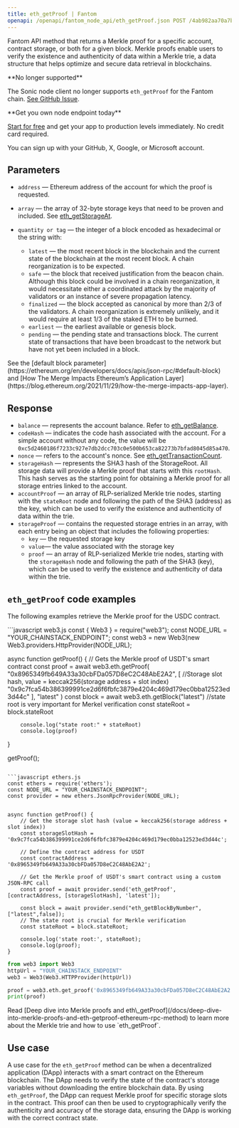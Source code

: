 ---
title: eth_getProof | Fantom
openapi: /openapi/fantom_node_api/eth_getProof.json POST /4ab982aa70a7baead515ffdb5915df3f
---

Fantom API method that returns a Merkle proof for a specific account, contract storage, or both for a given block. Merkle proofs enable users to verify the existence and authenticity of data within a Merkle trie, a data structure that helps optimize and secure data retrieval in blockchains.

<Note>
**No longer supported**

The Sonic node client no longer supports `eth_getProof` for the Fantom chain. [See GitHub Issue](https://github.com/Fantom-foundation/Sonic/issues/379).
</Note>

<Check>
**Get you own node endpoint today**

[Start for free](https://console.chainstack.com/) and get your app to production levels immediately. No credit card required.

You can sign up with your GitHub, X, Google, or Microsoft account.
</Check>


## Parameters

* `address` — Ethereum address of the account for which the proof is requested.
* `array` — the array of 32-byte storage keys that need to be proven and included. See [eth\_getStorageAt](/reference/fantom_node_api/eth_getStorageAt).
* `quantity or tag` — the integer of a block encoded as hexadecimal or the string with:

  + `latest` — the most recent block in the blockchain and the current state of the blockchain at the most recent block. A chain reorganization is to be expected.
  + `safe` — the block that received justification from the beacon chain. Although this block could be involved in a chain reorganization, it would necessitate either a coordinated attack by the majority of validators or an instance of severe propagation latency.
  + `finalized` — the block accepted as canonical by more than 2/3 of the validators. A chain reorganization is extremely unlikely, and it would require at least 1/3 of the staked ETH to be burned.
  + `earliest` — the earliest available or genesis block.
  + `pending` — the pending state and transactions block. The current state of transactions that have been broadcast to the network but have not yet been included in a block.

<Note>
See the [default block parameter](https://ethereum.org/en/developers/docs/apis/json-rpc/#default-block) and [How The Merge Impacts Ethereum’s Application Layer](https://blog.ethereum.org/2021/11/29/how-the-merge-impacts-app-layer).
</Note>


## Response

* `balance` — represents the account balance. Refer to [eth\_getBalance](/reference/fantom_node_api/eth_getBalance).
* `codeHash` — indicates the code hash associated with the account. For a simple account without any code, the value will be `0xc5d2460186f7233c927e7db2dcc703c0e500b653ca82273b7bfad8045d85a470`.
* `nonce` — refers to the account's nonce. See [eth\_getTransactionCount](/reference/fantom_node_api/eth_getTransactionCount).
* `storageHash` — represents the SHA3 hash of the StorageRoot. All storage data will provide a Merkle proof that starts with this `rootHash`. This hash serves as the starting point for obtaining a Merkle proof for all storage entries linked to the account.
* `accountProof` — an array of RLP-serialized Merkle trie nodes, starting with the `stateRoot` node and following the path of the SHA3 (address) as the key, which can be used to verify the existence and authenticity of data within the trie.
* `storageProof` — contains the requested storage entries in an array, with each entry being an object that includes the following properties:
  + `key` — the requested storage key
  + `value`— the value associated with the storage key
  + `proof` — an array of RLP-serialized Merkle trie nodes, starting with the `storageHash` node and following the path of the SHA3 (key), which can be used to verify the existence and authenticity of data within the trie.

## `eth_getProof` code examples

The following examples retrieve the Merkle proof for the USDC contract.

<CodeGroup>
```javascript web3.js
const { Web3 } = require("web3");
const NODE_URL = "YOUR_CHAINSTACK_ENDPOINT";
const web3 = new Web3(new Web3.providers.HttpProvider(NODE_URL);

async function getProof() {
    // Gets the Merkle proof of USDT's smart contract
    const proof = await web3.eth.getProof(
        "0x8965349fb649A33a30cbFDa057D8eC2C48AbE2A2", [
                        //Storage slot hash, value = keccak256(storage address + slot index)
            "0x9c7fca54b386399991ce2d6f6fbfc3879e4204c469d179ec0bba12523ed3d44c"
        ],
        "latest"
    )
    const block = await web3.eth.getBlock("latest")
    //state root is very important for Merkel verification
    const stateRoot = block.stateRoot

        console.log("state root:" + stateRoot)
        console.log(proof)
}

getProof();
```

```javascript ethers.js
const ethers = require('ethers');
const NODE_URL = "YOUR_CHAINSTACK_ENDPOINT";
const provider = new ethers.JsonRpcProvider(NODE_URL);


async function getProof() {
    // Get the storage slot hash (value = keccak256(storage address + slot index))
    const storageSlotHash = '0x9c7fca54b386399991ce2d6f6fbfc3879e4204c469d179ec0bba12523ed3d44c';

    // Define the contract address for USDT
    const contractAddress = '0x8965349fb649A33a30cbFDa057D8eC2C48AbE2A2';

    // Get the Merkle proof of USDT's smart contract using a custom JSON-RPC call
    const proof = await provider.send('eth_getProof', [contractAddress, [storageSlotHash], 'latest']);

    const block = await provider.send("eth_getBlockByNumber", ["latest",false]);
    // The state root is crucial for Merkle verification
    const stateRoot = block.stateRoot;

    console.log('state root:', stateRoot);
    console.log(proof);
}
```

```python web3.py
from web3 import Web3
httpUrl = "YOUR_CHAINSTACK_ENDPOINT"
web3 = Web3(Web3.HTTPProvider(httpUrl))

proof = web3.eth.get_proof('0x8965349fb649A33a30cbFDa057D8eC2C48AbE2A2', ["0x9c7fca54b386399991ce2d6f6fbfc3879e4204c469d179ec0bba12523ed3d44c"], "latest")
print(proof)
```
</CodeGroup>

<Note>
Read [Deep dive into Merkle proofs and eth\_getProof](/docs/deep-dive-into-merkle-proofs-and-eth-getproof-ethereum-rpc-method) to learn more about the Merkle trie and how to use `eth_getProof`.
</Note>


## Use case

A use case for the `eth_getProof` method can be when a decentralized application (DApp) interacts with a smart contract on the Ethereum blockchain. The DApp needs to verify the state of the contract's storage variables without downloading the entire blockchain data. By using `eth_getProof`, the DApp can request Merkle proof for specific storage slots in the contract. This proof can then be used to cryptographically verify the authenticity and accuracy of the storage data, ensuring the DApp is working with the correct contract state.
